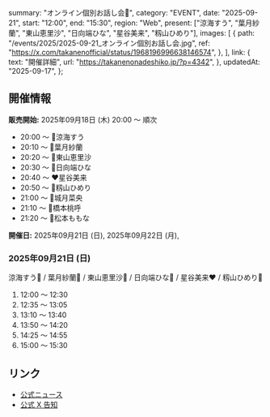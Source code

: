   summary: "オンライン個別お話し会📢",
  category: "EVENT",
  date: "2025-09-21",
  start: "12:00",
  end: "15:30",
  region: "Web",
  present: ["涼海すう", "葉月紗蘭", "東山恵里沙", "日向端ひな", "星谷美来", "籾山ひめり"],
  images: [
    {
      path: "/events/2025/2025-09-21_オンライン個別お話し会.jpg",
      ref: "https://x.com/takanenofficial/status/1968196996638146574",
    },
  ],
  link: {
    text: "開催詳細",
    url: "https://takanenonadeshiko.jp/?p=4342",
  },
  updatedAt: "2025-09-17",
};

## 開催情報

**販売開始:** 2025年09月18日 (木) 20:00 〜 順次

- 20:00 〜 🩵涼海すう
- 20:10 〜 🤍葉月紗蘭
- 20:20 〜 🧡東山恵里沙
- 20:30 〜 💜日向端ひな
- 20:40 〜 ❤星谷美来
- 20:50 〜 💙籾山ひめり
- 21:00 〜 💛城月菜央
- 21:10 〜 🩷橋本桃呼
- 21:20 〜 🎀松本ももな

**開催日:** 2025年09月21日 (日), 2025年09月22日 (月),

### 2025年09月21日 (日)

涼海すう🩵 / 葉月紗蘭🤍 / 東山恵里沙🧡 / 日向端ひな💜 / 星谷美来❤ / 籾山ひめり💙

1. 12:00 〜 12:30
1. 12:35 〜 13:05
1. 13:10 〜 13:40
1. 13:50 〜 14:20
1. 14:25 〜 14:55
1. 15:00 〜 15:30

## リンク

- [公式ニュース](https://takanenonadeshiko.jp/?p=4342)
- [公式 X 告知](https://x.com/takanenofficial/status/1968196996638146574)
